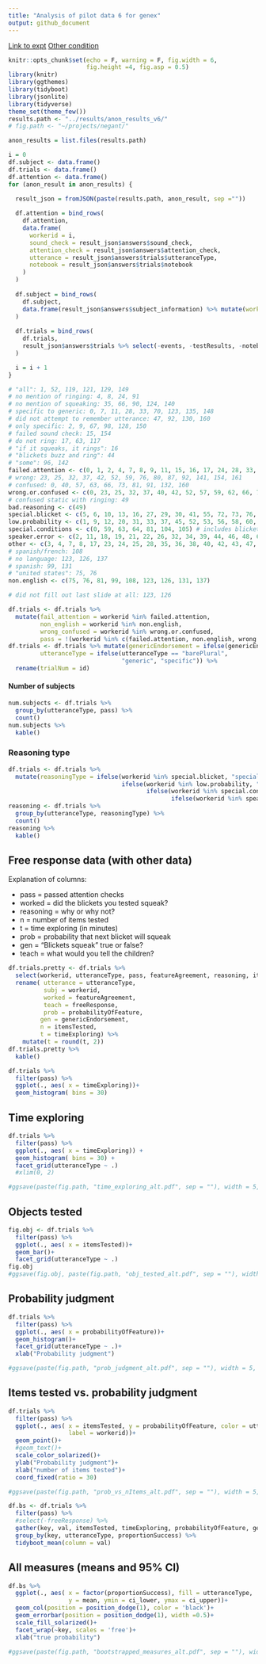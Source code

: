 ```yaml
---
title: "Analysis of pilot data 6 for genex"
output: github_document
---
```


[Link to expt](https://www.mit.edu/~karengu//category-experiment/template/template.html)
[Other condition](https://www.mit.edu/~karengu/category-experiment2/category-experiment/template/template.html)

```r
knitr::opts_chunk$set(echo = F, warning = F, fig.width = 6,
                      fig.height =4, fig.asp = 0.5)
library(knitr)
library(ggthemes)
library(tidyboot)
library(jsonlite)
library(tidyverse)
theme_set(theme_few())
results.path <- "../results/anon_results_v6/"
# fig.path <- "~/projects/negant/"
```

```r

anon_results = list.files(results.path)

i = 0
df.subject <- data.frame()
df.trials <- data.frame()
df.attention <- data.frame()
for (anon_result in anon_results) {
  
  result_json = fromJSON(paste(results.path, anon_result, sep =""))

  df.attention = bind_rows(
    df.attention, 
    data.frame(
      workerid = i,
      sound_check = result_json$answers$sound_check,
      attention_check = result_json$answers$attention_check,
      utterance = result_json$answers$trials$utteranceType,
      notebook = result_json$answers$trials$notebook
    )
  )
  
  df.subject = bind_rows(
    df.subject, 
    data.frame(result_json$answers$subject_information) %>% mutate(workerid = i)
  )
  
  df.trials = bind_rows(
    df.trials, 
    result_json$answers$trials %>% select(-events, -testResults, -notebook) %>% mutate(workerid = i)
  )

  i = i + 1
}
```



```r
# "all": 1, 52, 119, 121, 129, 149
# no mention of ringing: 4, 8, 24, 91
# no mention of squeaking: 35, 66, 90, 124, 140
# specific to generic: 0, 7, 11, 28, 33, 70, 123, 135, 148
# did not attempt to remember utterance: 47, 92, 130, 160
# only specific: 2, 9, 67, 98, 128, 150
# failed sound check: 15, 154
# do not ring: 17, 63, 117
# "if it squeaks, it rings": 16
# "blickets buzz and ring": 44
# "some": 96, 142
failed.attention <- c(0, 1, 2, 4, 7, 8, 9, 11, 15, 16, 17, 24, 28, 33, 35, 44, 47, 52, 63, 66, 67, 70, 90, 91, 92, 96, 98, 117, 119, 121, 123, 124, 128, 129, 130, 135, 140, 142, 148, 149, 150, 154, 160)
# wrong: 23, 25, 32, 37, 42, 52, 59, 76, 80, 87, 92, 141, 154, 161
# confused: 0, 40, 57, 63, 66, 73, 81, 91, 132, 160
wrong.or.confused <- c(0, 23, 25, 32, 37, 40, 42, 52, 57, 59, 62, 66, 76, 80, 81, 87, 91, 92, 132, 141, 154, 160, 161)
# confused static with ringing: 49
bad.reasoning <- c(49)
special.blicket <- c(5, 6, 10, 13, 16, 27, 29, 30, 41, 55, 72, 73, 76, 90, 92, 97, 98, 99, 101)
low.probability <- c(1, 9, 12, 20, 31, 33, 37, 45, 52, 53, 56, 58, 60, 61, 65, 68, 70, 75, 79, 88, 91, 94, 96)
special.conditions <- c(0, 59, 63, 64, 81, 104, 105) # includes blickets are defective or different
speaker.error <- c(2, 11, 18, 19, 21, 22, 26, 32, 34, 39, 44, 46, 48, 67, 69, 82, 84, 95, 103) # includes that the box was not really blickets
other <- c(3, 4, 7, 8, 17, 23, 24, 25, 28, 35, 36, 38, 40, 42, 43, 47, 50, 51, 54, 57, 62, 66, 71, 74, 77, 78, 80, 83, 85, 86, 87, 89, 93, 100, 102, 106, 107)
# spanish/french: 108
# no language: 123, 126, 137
# spanish: 99, 131
# "united states": 75, 76
non.english <- c(75, 76, 81, 99, 108, 123, 126, 131, 137)

# did not fill out last slide at all: 123, 126
```

```r
df.trials <- df.trials %>%
  mutate(fail_attention = workerid %in% failed.attention,
         non_english = workerid %in% non.english,
         wrong_confused = workerid %in% wrong.or.confused,
         pass = !(workerid %in% c(failed.attention, non.english, wrong.or.confused)))
df.trials <- df.trials %>% mutate(genericEndorsement = ifelse(genericEndorsement == "Yes", 1, 0),
         utteranceType = ifelse(utteranceType == "barePlural", 
                                "generic", "specific")) %>%
  rename(trialNum = id)
```


#### Number of subjects

```r
num.subjects <- df.trials %>%
  group_by(utteranceType, pass) %>%
  count()
num.subjects %>% 
  kable()
```

### Reasoning type

```r
df.trials <- df.trials %>%
  mutate(reasoningType = ifelse(workerid %in% special.blicket, "specialBlicket",
                                ifelse(workerid %in% low.probability, "lowProb",
                                       ifelse(workerid %in% special.conditions, "specialCond",
                                              ifelse(workerid %in% speaker.error, "speakerErr", "other")))))
reasoning <- df.trials %>%
  group_by(utteranceType, reasoningType) %>%
  count()
reasoning %>%
  kable()
```


## Free response data (with other data)


Explanation of columns:

- pass = passed attention checks
- worked = did the blickets you tested squeak?
- reasoning = why or why not?
- n = number of items tested
- t = time exploring (in minutes)
- prob = probability that next blicket will squeak
- gen = "Blickets squeak" true or false?
- teach = what would you tell the children?

```r
df.trials.pretty <- df.trials %>%
  select(workerid, utteranceType, pass, featureAgreement, reasoning, itemsTested, timeExploring,  probabilityOfFeature, genericEndorsement, freeResponse) %>%
  rename( utterance = utteranceType,
          subj = workerid,
          worked = featureAgreement,
          teach = freeResponse,
          prob = probabilityOfFeature,
         gen = genericEndorsement,
         n = itemsTested, 
         t = timeExploring) %>%
    mutate(t = round(t, 2))
df.trials.pretty %>%
  kable()
```


```r
df.trials %>%
  filter(pass) %>%
  ggplot(., aes( x = timeExploring))+
  geom_histogram( bins = 30)
```

## Time exploring

```r
df.trials %>%
  filter(pass) %>%
  ggplot(., aes( x = timeExploring)) +
  geom_histogram( bins = 30) +
  facet_grid(utteranceType ~ .)
  #xlim(0, 2)

#ggsave(paste(fig.path, "time_exploring_alt.pdf", sep = ""), width = 5, height = 3.5)

```

## Objects tested

```r
fig.obj <- df.trials %>%
  filter(pass) %>%
  ggplot(., aes( x = itemsTested))+
  geom_bar()+
  facet_grid(utteranceType ~ .)
fig.obj
#ggsave(fig.obj, paste(fig.path, "obj_tested_alt.pdf", sep = ""), width = 5, height = 3.5)
```

## Probability judgment

```r
df.trials %>%
  filter(pass) %>%
  ggplot(., aes( x = probabilityOfFeature))+
  geom_histogram()+
  facet_grid(utteranceType ~ .)+
  xlab("Probability judgment")

#ggsave(paste(fig.path, "prob_judgment_alt.pdf", sep = ""), width = 5, height = 3.5)
```

## Items tested vs. probability judgment

```r
df.trials %>%
  filter(pass) %>%
  ggplot(., aes( x = itemsTested, y = probabilityOfFeature, color = utteranceType,
                 label = workerid))+
  geom_point()+
  #geom_text()+
  scale_color_solarized()+
  ylab("Probability judgment")+
  xlab("number of items tested")+
  coord_fixed(ratio = 30)

#ggsave(paste(fig.path, "prob_vs_nItems_alt.pdf", sep = ""), width = 5, height = 4)
```

```r
df.bs <- df.trials %>%
  filter(pass) %>%
  #select(-freeResponse) %>%
  gather(key, val, itemsTested, timeExploring, probabilityOfFeature, genericEndorsement) %>%
  group_by(key, utteranceType, proportionSuccess) %>%
  tidyboot_mean(column = val)
```

## All measures (means and 95% CI)

```r
df.bs %>% 
  ggplot(., aes( x = factor(proportionSuccess), fill = utteranceType,
                 y = mean, ymin = ci_lower, ymax = ci_upper))+
  geom_col(position = position_dodge(1), color = 'black')+
  geom_errorbar(position = position_dodge(1), width =0.5)+
  scale_fill_solarized()+
  facet_wrap(~key, scales = 'free')+
  xlab("true probability")

#ggsave(paste(fig.path, "bootstrapped_measures_alt.pdf", sep = ""), width = 6, height = 4)

```
